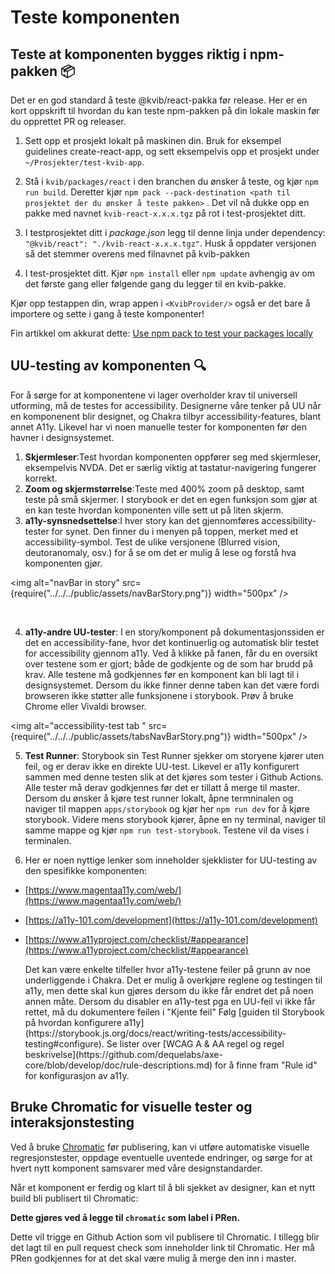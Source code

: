 
<Meta title="Info/Bidra/Teste" />

# Teste komponenten

## Teste at komponenten bygges riktig i npm-pakken 📦

Det er en god standard å teste @kvib/react-pakka før release. Her er en kort oppskrift til hvordan du kan teste npm-pakken på din lokale maskin før du opprettet PR og releaser.

1. Sett opp et prosjekt lokalt på maskinen din. Bruk for eksempel guidelines create-react-app, og sett eksempelvis opp et prosjekt under `~/Prosjekter/test-kvib-app`.

2. Stå i `kvib/packages/react` i den branchen du ønsker å teste, og kjør `npm run build`. Deretter kjør `npm pack --pack-destination <path til prosjektet der du ønsker å teste pakken>` . Det vil nå dukke opp en pakke med navnet `kvib-react-x.x.x.tgz` på rot i test-prosjektet ditt.

3. I testprosjektet ditt i _package.json_ legg til denne linja under dependency: `"@kvib/react": "./kvib-react-x.x.x.tgz"`. Husk å oppdater versjonen så det stemmer overens med filnavnet på kvib-pakken

4. I test-prosjektet ditt. Kjør `npm install` eller `npm update` avhengig av om det første gang eller følgende gang du legger til en kvib-pakke.

Kjør opp testappen din, wrap appen i `<KvibProvider/>` også er det bare å importere og sette i gang å teste komponenter!

Fin artikkel om akkurat dette: [Use npm pack to test your packages locally](https://dev.to/scooperdev/use-npm-pack-to-test-your-packages-locally-486e)

## UU-testing av komponenten 🔍

For å sørge for at komponentene vi lager overholder krav til universell utforming, må de testes for accessibility.
Designerne våre tenker på UU når en komponenent blir designet, og Chakra tilbyr accessibility-features, blant annet A11y. Likevel har vi noen manuelle tester for komponenten før den havner i designsystemet.

1. **Skjermleser**:Test hvordan komponenten oppfører seg med skjermleser, eksempelvis NVDA. Det er særlig viktig at tastatur-navigering fungerer korrekt.
2. **Zoom og skjermstørrelse**:Teste med 400% zoom på desktop, samt teste på små skjermer. I storybook er det en egen funksjon som gjør at en kan teste hvordan komponenten ville sett ut på liten skjerm.
3. **a11y-synsnedsettelse**:I hver story kan det gjennomføres accessibility-tester for synet. Den finner du i menyen på toppen, merket med et accessibility-symbol. Test de ulike versjonene (Blurred vision, deutoranomaly, osv.) for å se om det er mulig å lese og forstå hva komponenten gjør.

<img alt="navBar in story" src={require("../../../public/assets/navBarStory.png")} width="500px" />

<br />

4. **a11y-andre UU-tester**: I en story/komponent på dokumentasjonssiden er det en accessibility-fane, hvor det kontinuerlig og automatisk blir testet for accessibility gjennom a11y.
   Ved å klikke på fanen, får du en oversikt over testene som er gjort; både de godkjente og de som har brudd på krav. Alle testene må godkjennes før en komponent kan bli lagt til i designsystemet.
   Dersom du ikke finner denne taben kan det være fordi browseren ikke støtter alle funksjonene i storybook. Prøv å bruke Chrome eller Vivaldi browser.

<img alt="accessibility-test tab " src={require("../../../public/assets/tabsNavBarStory.png")} width="500px" />

5. **Test Runner**: Storybook sin Test Runner sjekker om storyene kjører uten feil, og er derav ikke en direkte UU-test.
   Likevel er a11y konfigurert sammen med denne testen slik at det kjøres som tester i Github Actions.
   Alle tester må derav godkjennes før det er tillatt å merge til master. Dersom du ønsker å kjøre test runner lokalt, åpne termninalen og naviger til mappen `apps/storybook` og kjør her `npm run dev` for å kjøre storybook.
   Videre mens storybook kjører, åpne en ny terminal, naviger til samme mappe og kjør `npm run test-storybook`. Testene vil da vises i terminalen.

6. Her er noen nyttige lenker som inneholder sjekklister for UU-testing av den spesifikke komponenten:

- [https://www.magentaa11y.com/web/](https://www.magentaa11y.com/web/)
- [https://a11y-101.com/development](https://a11y-101.com/development)
- [https://www.a11yproject.com/checklist/#appearance](https://www.a11yproject.com/checklist/#appearance)

  <Alert status="info">
    <AlertIcon />
    Det kan være enkelte tilfeller hvor a11y-testene feiler på grunn av noe underliggende i Chakra. Det er mulig å overkjøre
    reglene og testingen til a11y, men dette skal kun gjøres dersom du ikke får endret det på noen annen måte. Dersom du
    disabler en a11y-test pga en UU-feil vi ikke får rettet, må du dokumentere feilen i "Kjente feil" Følg [guiden til Storybook
    på hvordan konfigurere a11y](https://storybook.js.org/docs/react/writing-tests/accessibility-testing#configure). Se lister
    over [WCAG A & AA regel og regel beskrivelse](https://github.com/dequelabs/axe-core/blob/develop/doc/rule-descriptions.md)
    for å finne fram "Rule id" for konfigurasjon av a11y.
  </Alert>

## Bruke Chromatic for visuelle tester og interaksjonstesting

Ved å bruke [Chromatic](https://www.chromatic.com/builds?appId=636d64760ab19cb3a071bc48) før publisering, kan vi utføre automatiske visuelle regresjonstester, oppdage eventuelle uventede endringer,
og sørge for at hvert nytt komponent samsvarer med våre designstandarder.

Når et komponent er ferdig og klart til å bli sjekket av designer, kan et nytt build bli publisert til Chromatic:

**Dette gjøres ved å legge til `chromatic` som label i PRen.**

Dette vil trigge en Github Action som vil publisere til Chromatic. I tillegg blir det lagt til en pull request check som inneholder link til Chromatic.
Her må PRen godkjennes for at det skal være mulig å merge den inn i master.
